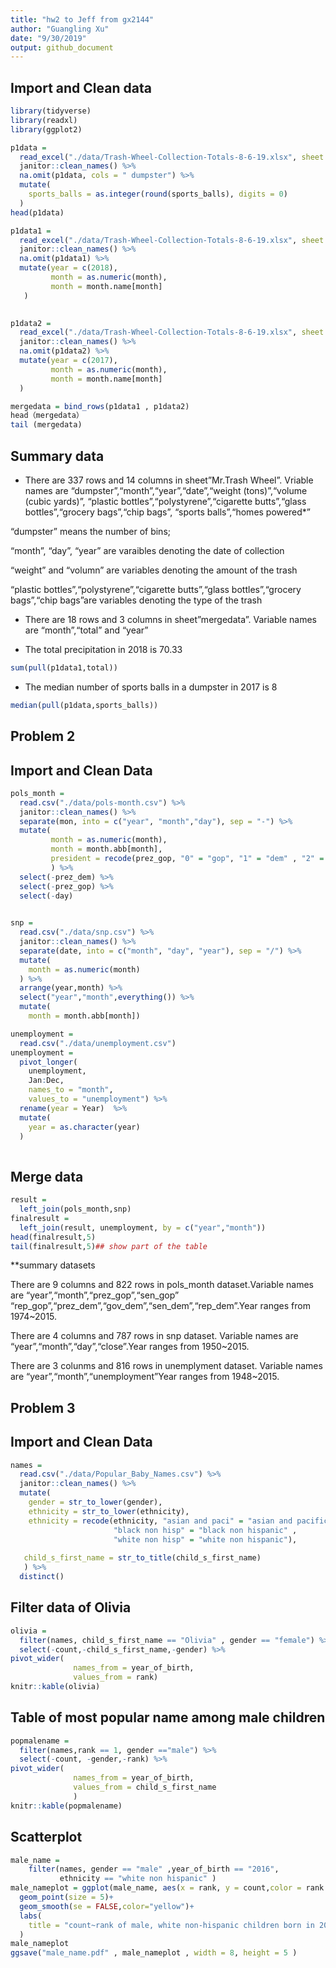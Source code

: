 ```yaml
---
title: "hw2 to Jeff from gx2144"
author: "Guangling Xu"
date: "9/30/2019"
output: github_document
---
```


## Import and Clean data
```r
library(tidyverse)
library(readxl)
library(ggplot2)
```

```r
p1data = 
  read_excel("./data/Trash-Wheel-Collection-Totals-8-6-19.xlsx", sheet = 1 ,range = "A2:N388" ) %>%
  janitor::clean_names() %>% 
  na.omit(p1data, cols = " dumpster") %>% 
  mutate(
    sports_balls = as.integer(round(sports_balls), digits = 0)
  )
head(p1data)
```

```r
p1data1 = 
  read_excel("./data/Trash-Wheel-Collection-Totals-8-6-19.xlsx", sheet = "2018 Precipitation", range = "A2:B15") %>% 
  janitor::clean_names() %>% 
  na.omit(p1data1) %>% 
  mutate(year = c(2018),
         month = as.numeric(month),
         month = month.name[month]
   )

  
p1data2 = 
  read_excel("./data/Trash-Wheel-Collection-Totals-8-6-19.xlsx", sheet = "2017 Precipitation" , range = "A2:B15") %>%
  janitor::clean_names() %>%
  na.omit(p1data2) %>% 
  mutate(year = c(2017),
         month = as.numeric(month),
         month = month.name[month]
  )

mergedata = bind_rows(p1data1 , p1data2) 
head（mergedata）
tail (mergedata)
```

## Summary data

* There are 337 rows and 14 columns in sheet"Mr.Trash Wheel".
 Vriable names are "dumpster","month","year","date","weight (tons)","volume (cubic yards)",	"plastic bottles","polystyrene","cigarette butts","glass bottles","grocery bags","chip bags",	"sports balls","homes powered*"
 
 "dumpster" means the number of bins;
 
 "month", "day", "year" are varaibles denoting the date of collection
 
 "weight" and "volumn" are variables denoting the amount of the trash
 
 "plastic bottles","polystyrene","cigarette butts","glass bottles","grocery bags","chip bags"are variables denoting the type of the trash
 
* There are 18 rows and 3 columns in sheet"mergedata".
 Variable names are "month","total" and "year"
 
* The total precipitation in 2018 is 70.33
```r
sum(pull(p1data1,total))
```


* The median number of sports balls in a dumpster in 2017 is 8
```r
median(pull(p1data,sports_balls))
```


## Problem 2
## Import and Clean Data
```r
pols_month = 
  read.csv("./data/pols-month.csv") %>% 
  janitor::clean_names() %>%
  separate(mon, into = c("year", "month","day"), sep = "-") %>%
  mutate(
         month = as.numeric(month),
         month = month.abb[month],
         president = recode(prez_gop, "0" = "gop", "1" = "dem" , "2" = "gop2")
         ) %>% 
  select(-prez_dem) %>% 
  select(-prez_gop) %>% 
  select(-day)
         

snp = 
  read.csv("./data/snp.csv") %>% 
  janitor::clean_names() %>%
  separate(date, into = c("month", "day", "year"), sep = "/") %>%
  mutate( 
    month = as.numeric(month)
  ) %>% 
  arrange(year,month) %>% 
  select("year","month",everything()) %>% 
  mutate(
    month = month.abb[month])

unemployment = 
  read.csv("./data/unemployment.csv")
unemployment = 
  pivot_longer(
    unemployment, 
    Jan:Dec,
    names_to = "month", 
    values_to = "unemployment") %>% 
  rename(year = Year)  %>%
  mutate(
    year = as.character(year)
  )
  

```

## Merge data
```r
result = 
  left_join(pols_month,snp)
finalresult = 
  left_join(result, unemployment, by = c("year","month"))
head(finalresult,5)
tail(finalresult,5)## show part of the table
```

**summary datasets

There are 9 columns and 822 rows in pols_month dataset.Variable names are "year","month","prez_gop","sen_gop"
"rep_gop","prez_dem","gov_dem","sen_dem","rep_dem".Year ranges from 1974~2015.

There are 4 columns and 787 rows in snp dataset. Variable names are "year","month","day","close".Year ranges from 1950~2015.

There are 3 colunms and 816 rows in unemplyment dataset. Variable names are "year","month","unemployment"Year ranges from 1948~2015.





## Problem 3
## Import and Clean Data
```r
names = 
  read.csv("./data/Popular_Baby_Names.csv") %>% 
  janitor::clean_names() %>% 
  mutate(
    gender = str_to_lower(gender),
    ethnicity = str_to_lower(ethnicity),
    ethnicity = recode(ethnicity, "asian and paci" = "asian and pacific islander",
                       "black non hisp" = "black non hispanic" , 
                       "white non hisp" = "white non hispanic"),
    
   child_s_first_name = str_to_title(child_s_first_name)
   ) %>% 
  distinct()
```


## Filter data of Olivia
```r
olivia = 
  filter(names, child_s_first_name == "Olivia" , gender == "female") %>% 
  select(-count,-child_s_first_name,-gender) %>% 
pivot_wider(
              names_from = year_of_birth, 
              values_from = rank) 
knitr::kable(olivia)

```

## Table of most popular name among male children 
```r
popmalename = 
  filter(names,rank == 1, gender =="male") %>% 
  select(-count, -gender,-rank) %>% 
pivot_wider(
              names_from = year_of_birth, 
              values_from = child_s_first_name
              ) 
knitr::kable(popmalename)
```

## Scatterplot
```r
male_name = 
    filter(names, gender == "male" ,year_of_birth == "2016", 
           ethnicity == "white non hispanic" ) 
male_nameplot = ggplot(male_name, aes(x = rank, y = count,color = rank ))+
  geom_point(size = 5)+
  geom_smooth(se = FALSE,color="yellow")+
  labs(
    title = "count~rank of male, white non-hispanic children born in 2016"
  )
male_nameplot
ggsave("male_name.pdf" , male_nameplot , width = 8, height = 5 )
```


